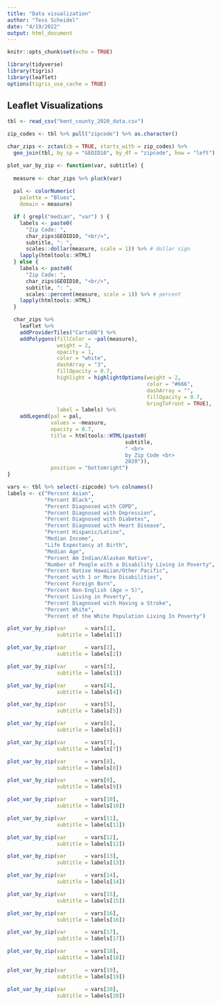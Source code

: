 ```yaml
---
title: "Data visualization"
author: "Tess Scheidel"
date: "4/19/2022"
output: html_document
---
```


```r
knitr::opts_chunk$set(echo = TRUE)

library(tidyverse)
library(tigris)
library(leaflet)
options(tigris_use_cache = TRUE)
```

## Leaflet Visualizations

```r
tbl <- read_csv("kent_county_2020_data.csv")

zip_codes <- tbl %>% pull("zipcode") %>% as.character()

char_zips <- zctas(cb = TRUE, starts_with = zip_codes) %>% 
  geo_join(tbl, by_sp = "GEOID10", by_df = "zipcode", how = "left")

plot_var_by_zip <- function(var, subtitle) {
  
  measure <- char_zips %>% pluck(var)
  
  pal <- colorNumeric(
    palette = "Blues",
    domain = measure)

  if ( grepl("median", "var") ) {
    labels <- paste0(
      "Zip Code: ",
      char_zips$GEOID10, "<br/>",
      subtitle, ": ",
      scales::dollar(measure, scale = 1)) %>% # dollar sign
    lapply(htmltools::HTML)
  } else {
    labels <- paste0(
      "Zip Code: ",
      char_zips$GEOID10, "<br/>",
      subtitle, ": ",
      scales::percent(measure, scale = 1)) %>% # percent
    lapply(htmltools::HTML)
  }

  char_zips %>% 
    leaflet %>% 
    addProviderTiles("CartoDB") %>% 
    addPolygons(fillColor = ~pal(measure),
                weight = 2,
                opacity = 1,
                color = "white",
                dashArray = "3",
                fillOpacity = 0.7,
                highlight = highlightOptions(weight = 2,
                                             color = "#666",
                                             dashArray = "",
                                             fillOpacity = 0.7,
                                             bringToFront = TRUE),
                label = labels) %>%
    addLegend(pal = pal, 
              values = ~measure,
              opacity = 0.7, 
              title = htmltools::HTML(paste0(
                                      subtitle,
                                      " <br> 
                                      by Zip Code <br>
                                      2020")),
              position = "bottomright")
}

vars <- tbl %>% select(-zipcode) %>% colnames()
labels <- c("Percent Asian",
            "Percent Black",
            "Percent Diagnosed with COPD",
            "Percent Diagnosed with Depression",
            "Percent Diagnosed with Diabetes",
            "Percent Diagnosed with Heart Disease",
            "Percent Hispanic/Latino",
            "Median Income",
            "Life Expectancy at Birth",
            "Median Age",
            "Percent Am Indian/Alaskan Native",
            "Number of People with a Disability Living in Poverty",
            "Percent Native Hawaiian/Other Pacific",
            "Percent with 1 or More Disabilities",
            "Percent Foreign Born",
            "Percent Non-English (Age > 5)",
            "Percent Living in Poverty",
            "Percent Diagnosed with Having a Stroke",
            "Percent White",
            "Percent of the White Population Living In Poverty")

plot_var_by_zip(var      = vars[1],
                subtitle = labels[1])

plot_var_by_zip(var      = vars[2],
                subtitle = labels[2])

plot_var_by_zip(var      = vars[3],
                subtitle = labels[3])

plot_var_by_zip(var      = vars[4],
                subtitle = labels[4])

plot_var_by_zip(var      = vars[5],
                subtitle = labels[5])

plot_var_by_zip(var      = vars[6],
                subtitle = labels[6])

plot_var_by_zip(var      = vars[7],
                subtitle = labels[7])

plot_var_by_zip(var      = vars[8],
                subtitle = labels[8])

plot_var_by_zip(var      = vars[9],
                subtitle = labels[9])

plot_var_by_zip(var      = vars[10],
                subtitle = labels[10])

plot_var_by_zip(var      = vars[11],
                subtitle = labels[11])

plot_var_by_zip(var      = vars[12],
                subtitle = labels[12])

plot_var_by_zip(var      = vars[13],
                subtitle = labels[13])

plot_var_by_zip(var      = vars[14],
                subtitle = labels[14])

plot_var_by_zip(var      = vars[15],
                subtitle = labels[15])

plot_var_by_zip(var      = vars[16],
                subtitle = labels[16])

plot_var_by_zip(var      = vars[17],
                subtitle = labels[17])

plot_var_by_zip(var      = vars[18],
                subtitle = labels[18])

plot_var_by_zip(var      = vars[19],
                subtitle = labels[19])

plot_var_by_zip(var      = vars[20],
                subtitle = labels[20])

```

